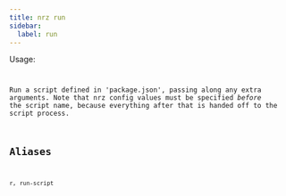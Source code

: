 ```yaml
---
title: nrz run
sidebar:
  label: run
---
```



Usage:

<Code
  code="$ nrz run <script> [args ...]"
  title="Terminal"
  lang="bash"
/>

Run a script defined in 'package.json', passing along any extra
arguments. Note that nrz config values must be specified _before_ the
script name, because everything after that is handed off to the script
process.

## Aliases

```
r, run-script
```
